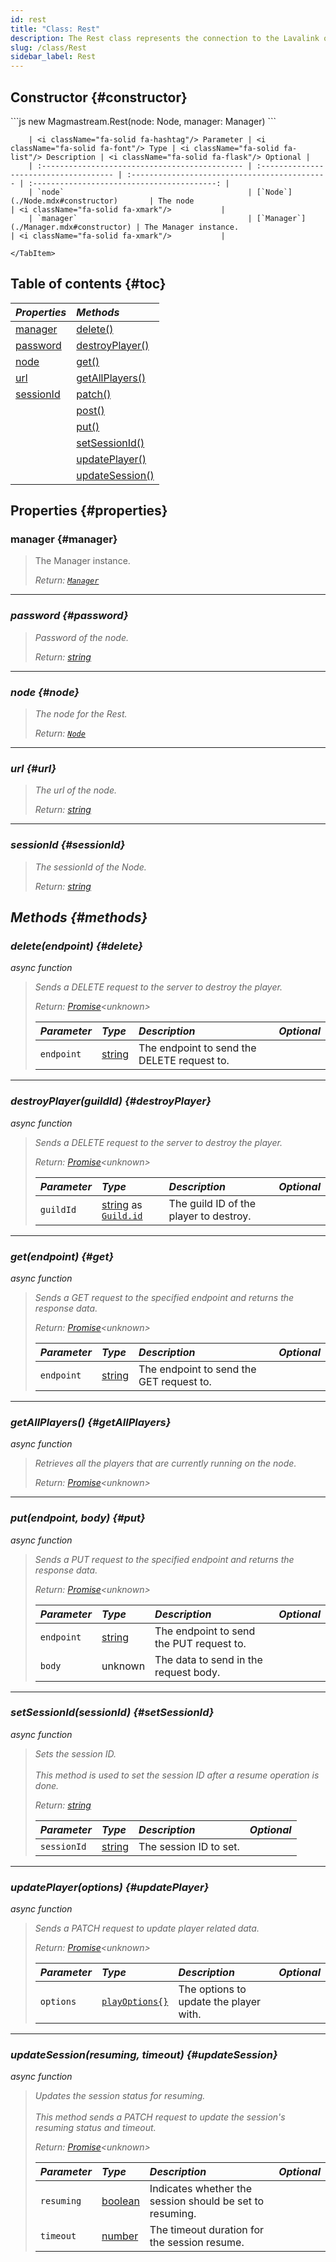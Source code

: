 ```yaml
---
id: rest
title: "Class: Rest"
description: The Rest class represents the connection to the Lavalink or Nodelink server.
slug: /class/Rest
sidebar_label: Rest
---
```



## Constructor {#constructor}

<Tabs>
    <TabItem value="rest" label="Rest : options" default>
        ```js
        new Magmastream.Rest(node: Node, manager: Manager)
        ```

        | <i className="fa-solid fa-hashtag"/> Parameter | <i className="fa-solid fa-font"/> Type | <i className="fa-solid fa-list"/> Description | <i className="fa-solid fa-flask"/> Optional |
        | :--------------------------------------------- | :------------------------------------- | :-------------------------------------------- | :-----------------------------------------: |
        | `node`                                         | [`Node`](./Node.mdx#constructor)       | The node                                      | <i className="fa-solid fa-xmark"/>           |
        | `manager`                                      | [`Manager`](./Manager.mdx#constructor) | The Manager instance.                         | <i className="fa-solid fa-xmark"/>           |

    </TabItem>
</Tabs>

## Table of contents {#toc}

| <i className="fa-solid fa-pen"/> Properties | <i className="fa-solid fa-boxes-stacked"/> Methods |
|:--------------------------------------------|:---------------------------------------------------|
| [manager](#manager)                         | [delete()](#delete)                                |
| [password](#password)                       | [destroyPlayer()](#destroyPplayer)                 |
| [node](#node)                               | [get()](#get)                                      |
| [url](#url)                                 | [getAllPlayers()](#getAllplayers)                  |
| [sessionId](#sessionId)                     | [patch()](#path)                                   |
|                                             | [post()](#post)                                    |
|                                             | [put()](#put)                                      |
|                                             | [setSessionId()](#setSessionId)                    |
|                                             | [updatePlayer()](#updatePlayer)                    |
|                                             | [updateSession()](#updateSession)                  |

## Properties {#properties}

### manager {#manager}

> The Manager instance.
>
> <i className="fa-solid fa-right-to-bracket"/> Return: [`Manager`](./Manager.mdx)

---

### password {#password}

> Password of the node.
>
> <i className="fa-solid fa-right-to-bracket"/> Return: [string](https://developer.mozilla.org/en-US/docs/Web/JavaScript/Reference/Global_Objects/String)

---

### node {#node}

> The node for the Rest.
>
> <i className="fa-solid fa-right-to-bracket"/> Return: [`Node`](./Node.mdx)

---

### url {#url}

> The url of the node.
>
> <i className="fa-solid fa-right-to-bracket"/> Return: [string](https://developer.mozilla.org/en-US/docs/Web/JavaScript/Reference/Global_Objects/String)

---

### sessionId {#sessionId}

> The sessionId of the Node.
>
> <i className="fa-solid fa-right-to-bracket"/> Return: [string](https://developer.mozilla.org/en-US/docs/Web/JavaScript/Reference/Global_Objects/String)

## Methods {#methods}

### delete(endpoint) {#delete}

<span className="warning badge">async function</span>

> Sends a DELETE request to the server to destroy the player.
>
> <i className="fa-solid fa-right-to-bracket"/> Return: [Promise](https://developer.mozilla.org/en-US/docs/Web/JavaScript/Reference/Global_Objects/Promise)\<unknown>
>
> | <i className="fa-solid fa-hashtag"/> Parameter | <i className="fa-solid fa-font"/> Type                                                            | <i className="fa-solid fa-list"/> Description | <i className="fa-solid fa-flask"/> Optional |
> |:-----------------------------------------------|:--------------------------------------------------------------------------------------------------|:----------------------------------------------|:-------------------------------------------:|
> | `endpoint`                                     | [string](https://developer.mozilla.org/en-US/docs/Web/JavaScript/Reference/Global_Objects/String) | The endpoint to send the DELETE request to.   |     <i className="fa-solid fa-xmark"/>      |

---

### destroyPlayer(guildId) {#destroyPlayer}

<span className="warning badge">async function</span>

> Sends a DELETE request to the server to destroy the player.
>
> <i className="fa-solid fa-right-to-bracket"/> Return: [Promise](https://developer.mozilla.org/en-US/docs/Web/JavaScript/Reference/Global_Objects/Promise)\<unknown>
>
> | <i className="fa-solid fa-hashtag"/> Parameter | <i className="fa-solid fa-font"/> Type                                                                                                                                                    | <i className="fa-solid fa-list"/> Description | <i className="fa-solid fa-flask"/> Optional |
> |:-----------------------------------------------|:------------------------------------------------------------------------------------------------------------------------------------------------------------------------------------------|:----------------------------------------------|:-------------------------------------------:|
> | `guildId`                                      | [string](https://developer.mozilla.org/en-US/docs/Web/JavaScript/Reference/Global_Objects/String) as [`Guild.id`](https://discord.js.org/docs/packages/discord.js/14.17.3/Guild:Class#id) | The guild ID of the player to destroy.        |     <i className="fa-solid fa-xmark"/>      |

---

### get(endpoint) {#get}

<span className="warning badge">async function</span>

> Sends a GET request to the specified endpoint and returns the response data.
>
> <i className="fa-solid fa-right-to-bracket" /> Return: [Promise](https://developer.mozilla.org/en-US/docs/Web/JavaScript/Reference/Global_Objects/Promise)\<unknown>
>
> | <i className="fa-solid fa-hashtag"/> Parameter | <i className="fa-solid fa-font"/> Type                                                            | <i className="fa-solid fa-list"/> Description | <i className="fa-solid fa-flask"/> Optional |
> |:-----------------------------------------------|:--------------------------------------------------------------------------------------------------|:----------------------------------------------|:-------------------------------------------:|
> | `endpoint`                                     | [string](https://developer.mozilla.org/en-US/docs/Web/JavaScript/Reference/Global_Objects/String) | The endpoint to send the GET request to.      |     <i className="fa-solid fa-xmark"/>      |

---

### getAllPlayers() {#getAllPlayers}

<span className="warning badge">async function</span>

> Retrieves all the players that are currently running on the node.
>
> <i className="fa-solid fa-right-to-bracket"/> Return: [Promise](https://developer.mozilla.org/en-US/docs/Web/JavaScript/Reference/Global_Objects/Promise)\<unknown>

---

### put(endpoint, body) {#put}

<span className="warning badge">async function</span>

> Sends a PUT request to the specified endpoint and returns the response data.
>
> <i className="fa-solid fa-right-to-bracket"/> Return: [Promise](https://developer.mozilla.org/en-US/docs/Web/JavaScript/Reference/Global_Objects/Promise)\<unknown>
>
> | <i className="fa-solid fa-hashtag"/> Parameter | <i className="fa-solid fa-font"/> Type                                                            | <i className="fa-solid fa-list"/> Description | <i className="fa-solid fa-flask"/> Optional |
> |:-----------------------------------------------|:--------------------------------------------------------------------------------------------------|:----------------------------------------------|:-------------------------------------------:|
> | `endpoint`                                     | [string](https://developer.mozilla.org/en-US/docs/Web/JavaScript/Reference/Global_Objects/String) | The endpoint to send the PUT request to.      |     <i className="fa-solid fa-xmark"/>      |
> | `body`                                         | unknown                                                                                           | The data to send in the request body.         |     <i className="fa-solid fa-xmark"/>      |

---

### setSessionId(sessionId) {#setSessionId}

<span className="warning badge">async function</span>

> Sets the session ID.<br/><br/>
> This method is used to set the session ID after a resume operation is done.
>
> <i className="fa-solid fa-right-to-bracket"/> Return: [string](https://developer.mozilla.org/en-US/docs/Web/JavaScript/Reference/Global_Objects/String)
>
> | <i className="fa-solid fa-hashtag"/> Parameter | <i className="fa-solid fa-font"/> Type                                                            | <i className="fa-solid fa-list"/> Description | <i className="fa-solid fa-flask"/> Optional |
> |:-----------------------------------------------|:--------------------------------------------------------------------------------------------------|:----------------------------------------------|:-------------------------------------------:|
> | `sessionId`                                    | [string](https://developer.mozilla.org/en-US/docs/Web/JavaScript/Reference/Global_Objects/String) | The session ID to set.                        |     <i className="fa-solid fa-xmark"/>      |

---

### updatePlayer(options) {#updatePlayer}

<span className="warning badge">async function</span>

> Sends a PATCH request to update player related data.
>
> <i className="fa-solid fa-right-to-bracket"/> Return: [Promise](https://developer.mozilla.org/en-US/docs/Web/JavaScript/Reference/Global_Objects/Promise)\<unknown>
>
> | <i className="fa-solid fa-hashtag"/> Parameter | <i className="fa-solid fa-font"/> Type                          | <i className="fa-solid fa-list"/> Description | <i className="fa-solid fa-flask"/> Optional |
> |:-----------------------------------------------|:----------------------------------------------------------------|:----------------------------------------------|:-------------------------------------------:|
> | `options`                                      | [`playOptions{}`](../Typedefs/Rest/playOptions.mdx#playOptions) | The options to update the player with.        |     <i className="fa-solid fa-xmark"/>      |

---

### updateSession(resuming, timeout) {#updateSession}

<span className="warning badge">async function</span>

> Updates the session status for resuming.<br/><br/>
> This method sends a PATCH request to update the session's resuming status and timeout.
>
> <i className="fa-solid fa-right-to-bracket"/> Return: [Promise](https://developer.mozilla.org/en-US/docs/Web/JavaScript/Reference/Global_Objects/Promise)\<unknown>
>
> | <i className="fa-solid fa-hashtag"/> Parameter | <i className="fa-solid fa-font"/> Type                                                              | <i className="fa-solid fa-list"/> Description            | <i className="fa-solid fa-flask"/> Optional |
> |:-----------------------------------------------|:----------------------------------------------------------------------------------------------------|:---------------------------------------------------------|:-------------------------------------------:|
> | `resuming`                                     | [boolean](https://developer.mozilla.org/en-US/docs/Web/JavaScript/Reference/Global_Objects/Boolean) | Indicates whether the session should be set to resuming. |     <i className="fa-solid fa-xmark"/>      |
> | `timeout`                                      | [number](https://developer.mozilla.org/en-US/docs/Web/JavaScript/Reference/Global_Objects/Number)   | The timeout duration for the session resume.             |     <i className="fa-solid fa-xmark"/>      |
